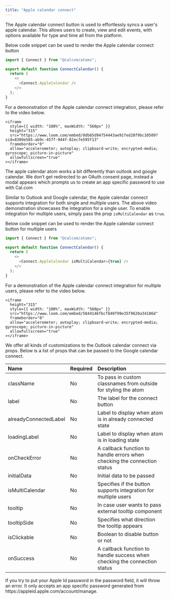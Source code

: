 ```yaml
---
title: "Apple calendar connect"
---
```


The Apple calendar connect button is used to effortlessly syncs a user's apple calendar. This allows users to create, view and edit events, with options available for type and time all from the platform.

Below code snippet can be used to render the Apple calendar connect button

```js
import { Connect } from "@calcom/atoms";

export default function ConnectCalendar() {
  return (
    <>
      <Connect.AppleCalendar />
    </>
  );
}
```

For a demonstration of the Apple calendar connect integration, please refer to the video below.

<p></p>

    <iframe
      style={{ width: "100%", maxWidth: "560px" }}
      height="315"
      src="https://www.loom.com/embed/0db65d94754443ae91fed28f9bc10509?sid=8389e585-ab9c-457f-944f-82ec7e595f13"
      frameborder="0"
      allow="accelerometer; autoplay; clipboard-write; encrypted-media; gyroscope; picture-in-picture"
      allowfullscreen="true"
    ></iframe>

<p></p>

The apple calendar atom works a bit differently than outlook and google calendar. We don’t get redirected to an OAuth consent page, instead a modal appears which prompts us to create an app specific password to use with Cal.com

Similar to Outlook and Google calendar, the Apple calendar connect supports integration for both single and multiple users. The above video demonstration showcases the integration for a single user. To enable integration for multiple users, simply pass the prop `isMultiCalendar` as `true`.

Below code snippet can be used to render the Apple calendar connect button for multiple users

```js
import { Connect } from "@calcom/atoms";

export default function ConnectCalendar() {
  return (
    <>
      <Connect.AppleCalendar isMultiCalendar={true} />
    </>
  );
}
```

For a demonstration of the Apple calendar connect integration for multiple users, please refer to the video below.

<p></p>

    <iframe
      height="315"
      style={{ width: "100%", maxWidth: "560px" }}
      src="https://www.loom.com/embed/5844146fbcf840f99e35f9620a34186d"
      frameborder="0"
      allow="accelerometer; autoplay; clipboard-write; encrypted-media; gyroscope; picture-in-picture"
      allowfullscreen="true"
    ></iframe>

<p></p>

We offer all kinds of customizations to the Outlook calendar connect via props. Below is a list of props that can be passed to the Google calendar connect.

<p></p>

| Name                  | Required | Description                                                              |
| :-------------------- | :------- | :----------------------------------------------------------------------- |
| className             | No       | To pass in custom classnames from outside for styling the atom           |
| label                 | No       | The label for the connect button                                         |
| alreadyConnectedLabel | No       | Label to display when atom is in already connected state                 |
| loadingLabel          | No       | Label to display when atom is in loading state                           |
| onCheckError          | No       | A callback function to handle errors when checking the connection status |
| initialData           | No       | Initial data to be passed                                                |
| isMultiCalendar       | No       | Specifies if the button supports integration for multiple users          |
| tooltip               | No       | In case user wants to pass external tooltip component                    |
| tooltipSide           | No       | Specifies what direction the tooltip appears                             |
| isClickable           | No       | Boolean to disable button or not                                         |
| onSuccess             | No       | A callback function to handle success when checking the connection status|

<Note>
  If you try to put your Apple Id password in the password field, it will throw an error. It only accepts an
  app specific password generated from https://appleid.apple.com/account/manage.
</Note>
